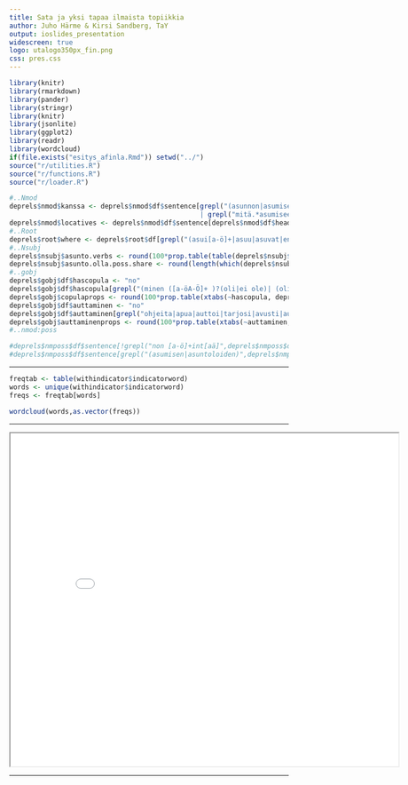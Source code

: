 ```yaml
---
title: Sata ja yksi tapaa ilmaista topiikkia
author: Juho Härme & Kirsi Sandberg, TaY
output: ioslides_presentation
widescreen: true
logo: utalogo350px_fin.png
css: pres.css
---
```



```r
library(knitr)
library(rmarkdown)
library(pander)
library(stringr)
library(knitr)
library(jsonlite)
library(ggplot2)
library(readr)
library(wordcloud)
if(file.exists("esitys_afinla.Rmd")) setwd("../")
source("r/utilities.R")
source("r/functions.R")
source("r/loader.R")

#..Nmod
deprels$nmod$kanssa <- deprels$nmod$df$sentence[grepl("(asunnon|asumisen|vuokranantajan) (kanssa|suhteen|osalta)",deprels$nmod$df$sentence,ignore.case=T)
                                                | grepl("mitä.*asumiseen.*tulee",deprels$nmod$df$sentence,ignore.case=T)]
deprels$nmod$locatives <- deprels$nmod$df$sentence[deprels$nmod$df$headverb_person != "1" & deprels$nmod$df$indicatorword_case %in%c("Ade","All","Abl","Ela","Ill","Ine") & !(deprels$nmod$df$sentence %in% deprels$nmod$kanssa)]
#..Root
deprels$root$where <- deprels$root$df[grepl("(asui[a-ö]+|asuu|asuvat|en asunut|emme asuneet) .*(luona|[a-ö]+(ss|ll)[aä])[ \\.\\?\\!,\\(]",deprels$root$df$sentence, ignore.case=T),]
#..Nsubj
deprels$nsubj$asunto.verbs <- round(100*prop.table(table(deprels$nsubj$df$headverb_lemma[deprels$nsubj$df$indicatorword=="asunto"])))
deprels$nsubj$asunto.olla.poss.share <- round(length(which(deprels$nsubj$df$indicatorword=="asunto"&deprels$nsubj$df$headverb_lemma=="olla" & grepl("(meillä|minulla)",deprels$nsubj$df$sentence, ignore.case=T))) / length(which(deprels$nsubj$df$indicatorword=="asunto"&deprels$nsubj$df$headverb_lemma=="olla"))*100)
#..gobj
deprels$gobj$df$hascopula <- "no"
deprels$gobj$df$hascopula[grepl("(minen ([a-öA-Ö]+ )?(oli|ei ole)| (oli|on) [a-öA-Ö]+ [a-öA-Ö]+minen|minen ([a-öA-Ö]+ )?on| on [a-öA-Ö]+minen| on haastavaa)",deprels$gobj$df$sentence,ignore.case=T)]  <- "yes"
deprels$gobj$copulaprops <- round(100*prop.table(xtabs(~hascopula, deprels$gobj$df,subset=headverb_person!=1)))
deprels$gobj$df$auttaminen <- "no"
deprels$gobj$df$auttaminen[grepl("ohjeita|apua|auttoi|tarjosi|avusti|auttanut",deprels$gobj$df$sentence)] <- "yes"
deprels$gobj$auttaminenprops <- round(100*prop.table(xtabs(~auttaminen, deprels$gobj$df,subset=headverb_person!=1 & hascopula=="no")))
#..nmod:poss

#deprels$nmposs$df$sentence[!grepl("non [a-ö]+int[aä]",deprels$nmposs$df$sentence,ignore.case=T)]  
#deprels$nmposs$df$sentence[grepl("(asumisen|asuntoloiden)",deprels$nmposs$df$sentence,ignore.case=T)]  

```

---



<div id="wc">
```r

freqtab <- table(withindicator$indicatorword)
words <- unique(withindicator$indicatorword)
freqs <- freqtab[words]

wordcloud(words,as.vector(freqs))

```
</div>

---

<iframe  scrolling="no" width="700" height="600" src="tree.html"></iframe>


---

<script>

//var ts = document.querySelector(".title-slide");
//var wc = document.querySelector("#wc");
//wc.style.marginBottom="9em";
//ts.appendChild(wc);

</script>

